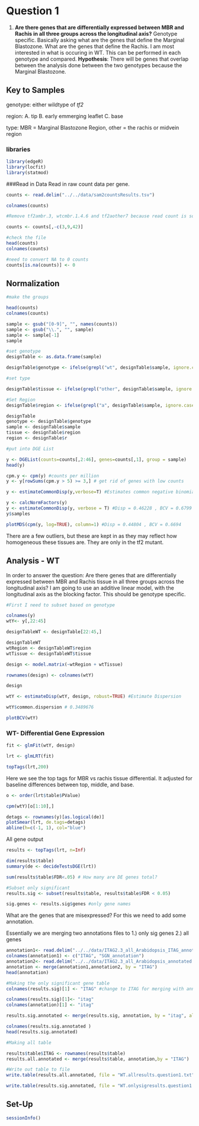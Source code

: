 # Question 1

1. **Are there genes that are differentially expressed between MBR and Rachis in all three groups across the longitudinal axis?** Genotype specific. Basically asking what are the genes that define the Marginal Blastozone. What are the genes that define the Rachis. I am most interested in what is occuring in WT. This can be performed in each genotype and compared. **Hypothesis**: There will be genes that overlap between the analysis done between the two genotypes because the Marginal Blastozone.  

## Key to Samples

genotype: either wildtype of *tf2*

region: A. tip B. early emmerging leaflet C. base

type: MBR = Marginal Blastozone Region, other = the rachis or midvein region

### libraries
```r
library(edgeR)
library(locfit)
library(statmod)
```

###Read in Data
Read in raw count data per gene.

```r
counts <- read.delim("../../data/sam2countsResults.tsv")

colnames(counts)

#Remove tf2ambr.3, wtcmbr.1.4.6 and tf2aother7 because read count is so low.  See readsReps.Rmd for full report.

counts <- counts[,-c(3,9,42)]

#check the file
head(counts)
colnames(counts)

#need to convert NA to 0 counts
counts[is.na(counts)] <- 0
```

## Normalization 

```r
#make the groups

head(counts)
colnames(counts)

sample <- gsub("[0-9]", "", names(counts))
sample <- gsub("\\.", "", sample)
sample <- sample[-1]
sample

#set genotype
designTable <- as.data.frame(sample)

designTable$genotype <- ifelse(grepl("wt", designTable$sample, ignore.case = T), "wt", ifelse(grepl("tf", designTable$sample, ignore.case = T), "tf2", "unknown"))

#set type

designTable$tissue <- ifelse(grepl("other", designTable$sample, ignore.case = T), "rachis", ifelse(grepl("mbr", designTable$sample, ignore.case = T), "mbr", "unknown"))

#Set Region
designTable$region <- ifelse(grepl("a", designTable$sample, ignore.case = T), "A", ifelse(grepl("c", designTable$sample, ignore.case = T), "C", "B"))

designTable
genotype <- designTable$genotype 
sample <- designTable$sample
tissue <- designTable$region
region <- designTable$r
```

```r
#put into DGE List

y <- DGEList(counts=counts[,2:46], genes=counts[,1], group = sample)
head(y)

cpm.y <- cpm(y) #counts per million
y <- y[rowSums(cpm.y > 5) >= 3,] # get rid of genes with low counts

y <- estimateCommonDisp(y,verbose=T) #Estimates common negative binomial dispersion by conditional maximum liklihood

y <- calcNormFactors(y)
y <- estimateCommonDisp(y, verbose = T) #Disp = 0.46228 , BCV = 0.6799 
y$samples

plotMDS(cpm(y, log=TRUE), column=1) #Disp = 0.44804 , BCV = 0.6694 
```

There are a few outliers, but these are kept in as they may reflect how homogeneous these tissues are. They are only in the 
tf2 mutant. 

## Analysis - WT

In order to answer the question: Are there genes that are differentially expressed between MBR and Rachis tissue in all three groups across the longitudinal axis? I am going to use an additive linear model, with the longitudinal axis as the blocking factor. This should be genotype specific.


```r
#First I need to subset based on genotype

colnames(y)
wtY<- y[,22:45]

designTableWT <- designTable[22:45,]

designTableWT
wtRegion <- designTableWT$region
wtTissue <- designTableWT$tissue

design <- model.matrix(~wtRegion + wtTissue)

rownames(design) <- colnames(wtY)

design

wtY <- estimateDisp(wtY, design, robust=TRUE) #Estimate Dispersion

wtY$common.dispersion # 0.3489676

plotBCV(wtY)
```

### WT- Differential Gene Expression

```r
fit <- glmFit(wtY, design)

lrt <- glmLRT(fit)

topTags(lrt,200)
```

Here we see the top tags for MBR vs rachis tissue differential. It adjusted for baseline differences between top, middle, and base. 

```r
o <- order(lrt$table$PValue)

cpm(wtY)[o[1:10],]

```

```r
detags <- rownames(y)[as.logical(de)]
plotSmear(lrt, de.tags=detags)
abline(h=c(-1, 1), col="blue")
```

All gene output
```r
results <- topTags(lrt, n=Inf)

dim(results$table)
summary(de <- decideTestsDGE(lrt))

sum(results$table$FDR<.05) # How many are DE genes total?

#Subset only significant
results.sig <- subset(results$table, results$table$FDR < 0.05) 

sig.genes <- results.sig$genes #only gene names
```

What are the genes that are misexpressed?
For this we need to add some annotation.

Essentially we are merging two annotations files to 1.) only sig genes 2.) all genes

```r
annotation1<- read.delim("../../data/ITAG2.3_all_Arabidopsis_ITAG_annotations.tsv", header=FALSE)  #Changed to the SGN human readable annotation
colnames(annotation1) <- c("ITAG", "SGN_annotation")
annotation2<- read.delim("../../data/ITAG2.3_all_Arabidopsis_annotated.tsv")
annotation <- merge(annotation1,annotation2, by = "ITAG")
head(annotation)

#Making the only significant gene table
colnames(results.sig)[1] <- "ITAG" #change to ITAG for merging with annotation

colnames(results.sig)[1]<- "itag"
colnames(annotation)[1] <- "itag"

results.sig.annotated <- merge(results.sig, annotation, by = "itag", all.x=TRUE) #This is merging only sig genes

colnames(results.sig.annotated )
head(results.sig.annotated)

#Making all table

results$table$ITAG <- rownames(results$table)
results.all.annotated <- merge(results$table, annotation,by = "ITAG")

#Write out table to file
write.table(results.all.annotated, file = "WT.allresults.question1.txt", sep = "\t",row.names=F) 

write.table(results.sig.annotated, file = "WT.onlysigresults.question1.txt", sep = "\t",row.names=F) 
```

## Set-Up
```r
sessionInfo()
```
